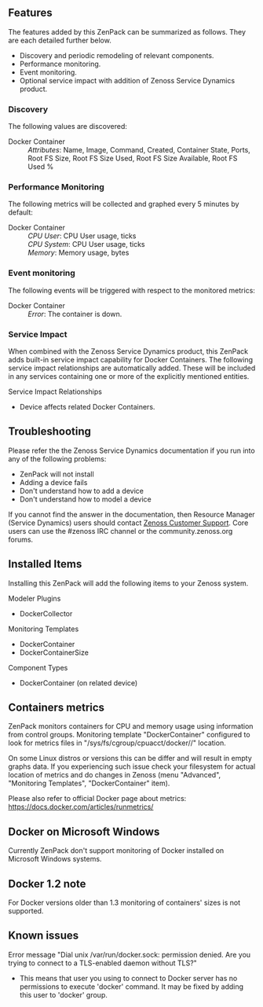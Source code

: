 == Features ==
The features added by this ZenPack can be summarized as follows.
They are each detailed further below.
* Discovery and periodic remodeling of relevant components.
* Performance monitoring.
* Event monitoring.
* Optional service impact with addition of Zenoss Service Dynamics product.

=== Discovery ===
The following values are discovered:
; Docker Container
: ''Attributes'': Name, Image, Command, Created, Container State, Ports, Root FS Size, Root FS Size Used, Root FS Size Available, Root FS Used %

=== Performance Monitoring ===
The following metrics will be collected and graphed every 5 minutes by default:
; Docker Container
: ''CPU User'': CPU User usage, ticks
: ''CPU System'': CPU User usage, ticks
: ''Memory'': Memory usage, bytes

=== Event monitoring ===
The following events will be triggered with respect to the monitored metrics:
; Docker Container
: ''Error'': The container is down.

=== Service Impact ===
When combined with the Zenoss Service Dynamics product, this ZenPack adds
built-in service impact capability for Docker Containers. The following service impact
relationships are automatically added. These will be included in any services
containing one or more of the explicitly mentioned entities.
;Service Impact Relationships
* Device affects related Docker Containers.

== Troubleshooting ==
Please refer the the Zenoss Service Dynamics documentation if you run into
any of the following problems:
* ZenPack will not install
* Adding a device fails
* Don't understand how to add a device
* Don't understand how to model a device
If you cannot find the answer in the documentation, then Resource Manager (Service Dynamics)
users should contact [https://support.zenoss.com Zenoss Customer Support].
Core users can use the #zenoss IRC channel or the community.zenoss.org forums.

== Installed Items ==
Installing this ZenPack will add the following items to your Zenoss system.
;Modeler Plugins
* DockerCollector
;Monitoring Templates
* DockerContainer
* DockerContainerSize
;Component Types
* DockerContainer (on related device)

== Containers metrics ==
ZenPack monitors containers for CPU and memory usage using information from control groups.
Monitoring template "DockerContainer" configured to look for metrics files in "/sys/fs/cgroup/cpuacct/docker/<Container Id>/" location.

On some Linux distros or versions this can be differ and will result in empty graphs data.
If you experiencing such issue check your filesystem for actual location of metrics and do changes in Zenoss (menu "Advanced", "Monitoring Templates", "DockerContainer" item).

Please also refer to official Docker page about metrics: https://docs.docker.com/articles/runmetrics/

== Docker on Microsoft Windows ==
Currently ZenPack don't support monitoring of Docker installed on Microsoft Windows systems.

== Docker 1.2 note ==

For Docker versions older than 1.3 monitoring of containers' sizes is not supported.

== Known issues ==

;Error message "Dial unix /var/run/docker.sock: permission denied. Are you trying to connect to a TLS-enabled daemon without TLS?"
* This means that user you using to connect to Docker server has no permissions to execute 'docker' command. It may be fixed by adding this user to 'docker' group.

{{ZenPackFooter}}
